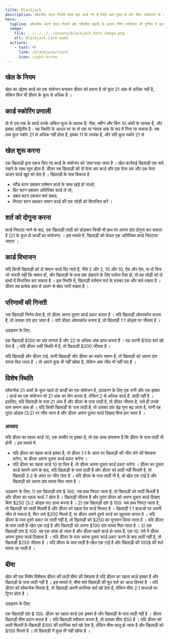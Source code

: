 ```yaml
---
title: Blackjack
description: ब्लैकजैक सरल नियमों वाला एक कार्ड गेम है जिसे आप मुफ्त में और बिना पंजीकरण के ऑनलाइन खेल सकते हैं ।
hero:
  tagline: ब्लैकजैक अपने सरल नियमों और गतिशील प्रकृति के कारण गेमिंग मनोरंजन की दुनिया में एक प्रतिष्ठित कार्ड गेम है ।
  image:
    file: ../../../../assets/blackjack_hero_image.png
    alt: Blackjack Card Game
  actions:
    - text: प्ले
      link: /blackjack/start
      icon: right-arrow
---
```



<YandexMetrika />

## खेल के नियम

खेल का उद्देश्य कार्ड का एक संयोजन बनाकर डीलर को हराना है जो कुल 21 अंक से अधिक नहीं है, लेकिन फिर भी डीलर के कुल से अधिक है ।

## कार्ड स्कोरिंग प्रणाली

दो से दस तक के कार्ड उनके अंकित मूल्य के लायक हैं; जैक, क्वीन और किंग 10 अंकों के लायक हैं, और इक्का अद्वितीय है - यह स्थिति के आधार पर या तो एक या ग्यारह अंक के रूप में गिना जा सकता है: जब तक कुल स्कोर 21 से अधिक नहीं होता है, इक्का 11 के लायक है, और यदि कुल स्कोर 21 से

## खेल शुरू करना

एक खिलाड़ी द्वारा एकत्र किए गए कार्ड के संयोजन को 'हाथ'कहा जाता है ।
खेल कार्रवाई खिलाड़ी एक शर्त रखने के साथ शुरू होता है. डीलर तब खिलाड़ी को दो फेस अप कार्ड और एक फेस अप और एक फेस डाउन कार्ड खुद को देता है ।  खिलाड़ी के पास विकल्प है
- स्टैंड बटन दबाकर वर्तमान कार्ड के साथ खड़े हो जाओ;
- हिट बटन दबाकर अतिरिक्त कार्ड ले लो;
- डबल बटन दबाकर शर्त डबल;
- स्प्लिट बटन दबाकर समान कार्ड की एक जोड़ी को विभाजित करें ।

## शर्त को दोगुना करना

कार्ड निपटाए जाने के बाद, एक खिलाड़ी लाठी को छोड़कर किसी भी हाथ पर अपना दांव दोगुना कर सकता है (21 के कुल दो कार्डों का संयोजन) ।  इस मामले में, खिलाड़ी को केवल एक अतिरिक्त कार्ड निपटाया जाएगा ।

## कार्ड विभाजन

यदि किसी खिलाड़ी को दो समान कार्ड दिए जाते हैं, जैसे 2 और 2, 10 और 10, ऐस और ऐस, या दो चित्र जो जरूरी नहीं कि समान हों, और खिलाड़ी के पास दांव दोहराने के लिए पर्याप्त पैसा हो, तो वह जोड़ी को दो हाथों में विभाजित कर सकता है ।  इस स्थिति में, खिलाड़ी वर्तमान शर्त के बराबर एक और शर्त रखता है ।  डीलर तब प्रत्येक हाथ से अलग से खेल जारी रखता है ।

## परिणामों की गिनती

जब खिलाड़ी निर्णय लेता है, तो डीलर अपना दूसरा कार्ड प्रकट करता है ।
यदि खिलाड़ी ओवरकॉल करता है, तो उसका दांव हार जाता है ।  यदि डीलर ओवरकॉल करता है, तो खिलाड़ी 1:1 ऑड्स पर जीतता है ।

<Aside>
उदाहरण के लिए:

एक खिलाड़ी $100 का दांव लगाता है और 22 या अधिक अंक प्राप्त करता है ।  वह अपनी $100 शर्त खो देता है ।  यदि डीलर उसी स्थिति में है, तो खिलाड़ी $200 जीतता है ।
</Aside>

यदि खिलाड़ी और डीलर टाई, यानी खिलाड़ी और डीलर का स्कोर समान है, तो खिलाड़ी को अपना दांव वापस मिल जाता है ।  तो आपने कुछ भी नहीं खोया है, लेकिन आप जीत भी नहीं पाए हैं ।

## विशेष स्थिति

ब्लैकजैक 21 अंकों के कुल पहले दो कार्डों का एक संयोजन है, उदाहरण के लिए एक रानी और एक इक्का ।
कार्ड का एक संयोजन जो 21 अंक का योग करता है, लेकिन 2 से अधिक कार्ड हैं, लाठी नहीं है ।  इसलिए, यदि खिलाड़ी के पास 21 अंक हैं और डीलर के पास लाठी है, तो डीलर जीतता है, भले ही उनके पास समान अंक हों ।
यदि किसी खिलाड़ी के पास लाठी है, तो उसका दांव डेढ़ गुना बढ़ जाता है, यानी वह तुरंत ऑड्स (3:2) पर जीत जाता है और डीलर अपना दूसरा कार्ड दिखाए बिना हार जाता है ।

### अपवाद

यदि डीलर का पहला कार्ड 10, एक तस्वीर या इक्का है, तो एक उच्च संभावना है कि डीलर के पास लाठी भी होगी ।  इस मामले में:
- यदि डीलर का पहला कार्ड इक्का है, तो डीलर 1:1 के अंतर पर खिलाड़ी की जीत लेने की पेशकश करेगा, या डीलर अपना दूसरा कार्ड प्रकट करेगा ।
- यदि डीलर का पहला कार्ड 10 या चित्र है, तो डीलर अपना दूसरा कार्ड प्रकट करेगा ।
डीलर का दूसरा कार्ड सामने आने के बाद, यदि खिलाड़ी के पास लाठी है और डीलर को लाठी नहीं मिलती है, तो खिलाड़ी 3:2 के अंतर पर जीत लेता है ।  यदि डीलर के पास लाठी भी है, तो खेल एक टाई है और खिलाड़ी को अपना दांव वापस मिल जाता है ।

<Aside>
उदाहरण के लिए: 
1) एक खिलाड़ी दांव $ 100. जब हाथ निपटा जाता है, तो खिलाड़ी को लाठी मिलती है और डीलर का पहला कार्ड 7 होता है ।  खिलाड़ी जीतता है और तुरंत डीलर को अपना दूसरा कार्ड दिखाए बिना $250 (3:2 ऑड्स पर) प्राप्त करता है । 
2) एक खिलाड़ी दांव $ 100. जब हाथ निपटा जाता है, तो खिलाड़ी को लाठी मिलती है और डीलर को पहला ऐस कार्ड मिलता है ।  खिलाड़ी 1:1 बाधाओं पर अपनी जीत ले सकता है, फिर उसे $200 मिलते हैं, या डीलर अपने दूसरे कार्ड का खुलासा करता है ।  यदि डीलर के पास दूसरे प्रकट पर लाठी नहीं है, तो खिलाड़ी को $250 का भुगतान किया जाता है ।  यदि डीलर के पास लाठी है-खेल एक टाई है और खिलाड़ी को अपना $100 दांव वापस मिल जाता है ।  
3) एक खिलाड़ी दांव $ 100. वह एक डांडा हो जाता है और डीलर पहले कार्ड हो जाता है, एक 10. ऐसे में डीलर अपना दूसरा कार्ड दिखाता है ।  यदि डीलर के पास अपना दूसरा कार्ड प्रकट करने के बाद लाठी नहीं है, तो खिलाड़ी $250 जीतता है ।  यदि डीलर के पास लाठी है-खेल एक टाई है और खिलाड़ी की 100$ की शर्त वापस आ जाती है ।  
</Aside>

## बीमा

खेल की एक विशेष विशेषता डीलर की लाठी बीमा की पेशकश है यदि डीलर का पहला कार्ड इक्का है और खिलाड़ी के पास लाठी नहीं है ।  इस मामले में, बीमा शर्त खिलाड़ी की मूल शर्त का आधा हिस्सा है ।  यदि डीलर को ब्लैकजैक मिलता है, तो खिलाड़ी अपनी प्रारंभिक शर्त खो देता है, लेकिन बीमा 2:1 बाधाओं पर ट्रिगर होता है ।

<Aside>
उदाहरण के लिए:

एक खिलाड़ी दांव $ 100. डीलर का पहला कार्ड एक इक्का है और खिलाड़ी के पास लाठी नहीं है ।  डीलर खिलाड़ी बीमा प्रदान करता है ।  यदि खिलाड़ी स्वीकार करता है, तो उसका बीमा $50 है ।  यदि डीलर को लाठी मिलती है-खिलाड़ी $100 की प्रारंभिक शर्त खो देता है, लेकिन बीमा चालू हो जाता है और खिलाड़ी को $150 मिलते हैं ।  तो खिलाड़ी ने कुछ भी नहीं खोया है ।
</Aside>
